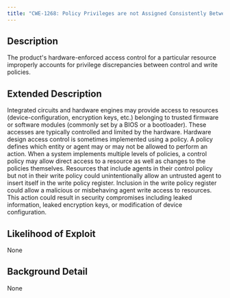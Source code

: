 ```yaml
---
title: "CWE-1268: Policy Privileges are not Assigned Consistently Between Control and Data Agents"
---
```


## Description
The product's hardware-enforced access control for a particular resource improperly accounts for privilege discrepancies between control and write policies.
			   

## Extended Description

Integrated circuits and hardware engines may provide access to resources (device-configuration, encryption keys, etc.) belonging to trusted firmware or software modules (commonly set by a BIOS or a bootloader). These accesses are typically controlled and limited by the hardware. Hardware design access control is sometimes implemented using a policy. A policy defines which entity or agent may or may not be allowed to perform an action. When a system implements multiple levels of policies, a control policy may allow direct access to a resource as well as changes to the policies themselves.
Resources that include agents in their control policy but not in their write policy could unintentionally allow an untrusted agent to insert itself in the write policy register. Inclusion in the write policy register could allow a malicious or misbehaving agent write access to resources. This action could result in security compromises including leaked information, leaked encryption keys, or modification of device configuration.


## Likelihood of Exploit
None

## Background Detail
None
        